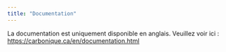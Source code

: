 ```yaml
---
title: "Documentation"
---
```


La documentation est uniquement disponible en anglais. Veuillez voir ici : <a href="https://carbonique.ca/en/documentation.html">https://carbonique.ca/en/documentation.html<a>